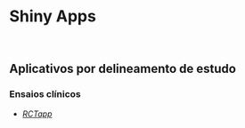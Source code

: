 # **Shiny Apps** {-}

<br>

## Aplicativos por delineamento de estudo {-}

### Ensaios clínicos {-}

-   [*RCTapp*](https://sciencer.shinyapps.io/RCTapp/)

<br>
